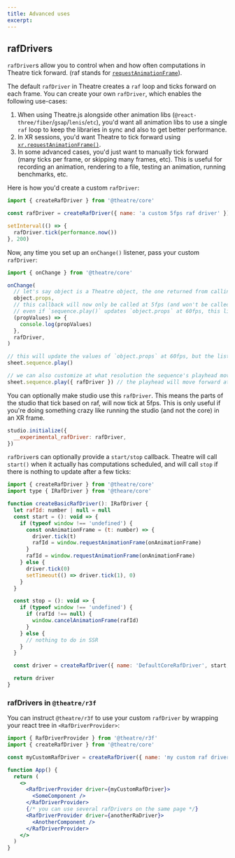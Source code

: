 ```yaml
---
title: Advanced uses
excerpt:
---
```


## rafDrivers <Since version="0.6.0" />

`rafDriver`s allow you to control when and how often computations in Theatre tick forward. (raf stands for [`requestAnimationFrame`](https://developer.mozilla.org/en-US/docs/Web/API/window/requestAnimationFrame)).

The default `rafDriver` in Theatre creates a `raf` loop and ticks forward on each frame. You can create your own `rafDriver`, which enables the following use-cases:

1. When using Theatre.js alongside other animation libs (`@react-three/fiber`/`gsap`/`lenis`/`etc`), you'd want all animation libs to use a single `raf` loop to keep the libraries in sync and also to get better performance.
2. In XR sessions, you'd want Theatre to tick forward using [`xr.requestAnimationFrame()`](https://developer.mozilla.org/en-US/docs/Web/API/XRSession/requestAnimationFrame).
3. In some advanced cases, you'd just want to manually tick forward (many ticks per frame, or skipping many frames, etc). This is useful for recording an animation, rendering to a file, testing an animation, running benchmarks, etc.

Here is how you'd create a custom `rafDriver`:

```js
import { createRafDriver } from '@theatre/core'

const rafDriver = createRafDriver({ name: 'a custom 5fps raf driver' })

setInterval(() => {
  rafDriver.tick(performance.now())
}, 200)
```

Now, any time you set up an `onChange()` listener, pass your custom `rafDriver`:

```js
import { onChange } from '@theatre/core'

onChange(
  // let's say object is a Theatre object, the one returned from calling `sheet.object()`
  object.props,
  // this callback will now only be called at 5fps (and won't be called if there are no new values)
  // even if `sequence.play()` updates `object.props` at 60fps, this listener is called a maximum of 5fps
  (propValues) => {
    console.log(propValues)
  },
  rafDriver,
)

// this will update the values of `object.props` at 60fps, but the listener above will still get called a maximum of 5fps
sheet.sequence.play()

// we can also customize at what resolution the sequence's playhead moves forward
sheet.sequence.play({ rafDriver }) // the playhead will move forward at 5fps
```

You can optionally make studio use this `rafDriver`. This means the parts of the studio that tick based on raf, will now tick at 5fps. This is only useful if you're doing something crazy like running the studio (and not the core) in an XR frame.

```js
studio.initialize({
  __experimental_rafDriver: rafDriver,
})
```

`rafDriver`s can optionally provide a `start/stop` callback. Theatre will call `start()` when it actually has computations scheduled, and will call `stop` if there is nothing to update after a few ticks:

```js
import { createRafDriver } from '@theatre/core'
import type { IRafDriver } from '@theare/core'

function createBasicRafDriver(): IRafDriver {
  let rafId: number | null = null
  const start = (): void => {
    if (typeof window !== 'undefined') {
      const onAnimationFrame = (t: number) => {
        driver.tick(t)
        rafId = window.requestAnimationFrame(onAnimationFrame)
      }
      rafId = window.requestAnimationFrame(onAnimationFrame)
    } else {
      driver.tick(0)
      setTimeout(() => driver.tick(1), 0)
    }
  }

  const stop = (): void => {
    if (typeof window !== 'undefined') {
      if (rafId !== null) {
        window.cancelAnimationFrame(rafId)
      }
    } else {
      // nothing to do in SSR
    }
  }

  const driver = createRafDriver({ name: 'DefaultCoreRafDriver', start, stop })

  return driver
}
```

### rafDrivers in `@theatre/r3f`

You can instruct `@theatre/r3f` to use your custom `rafDriver` by wrapping your react tree in `<RafDriverProvider>`:

```jsx
import { RafDriverProvider } from '@theatre/r3f'
import { createRafDriver } from '@theatre/core'

const myCustomRafDriver = createRafDriver({ name: 'my custom raf driver', start, stop })

function App() {
  return (
    <>
      <RafDriverProvider driver={myCustomRafDriver}>
        <SomeComponent />
      </RafDriverProvider>
      {/* you can use several rafDrivers on the same page */}
      <RafDriverProvider driver={anotherRaDriver}>
        <AnotherComponent />
      </RafDriverProvider>
    </>
  )
}
```
